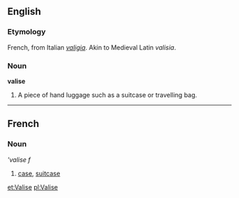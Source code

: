 ==English==
===Etymology===
French, from Italian ''[[valigia]]''. Akin to Medieval Latin ''valisia''.
===Noun===
'''valise'''
# A piece of hand luggage such as a suitcase or travelling bag.

----

==French==
===Noun===
'''valise'' ''f''

# [[case]], [[suitcase]]

[[et:Valise]]
[[pl:Valise]]